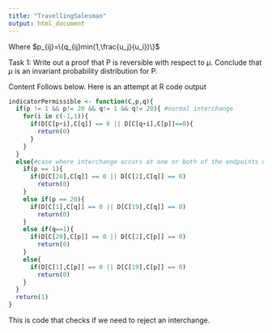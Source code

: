 ```yaml
---
title: "TravellingSalesman"
output: html_document
---
```

Where $p_{ij}=\{q_{ij}min(1,\frac{u_j}{u_i})\}$

Task 1: Write out a proof that P is reversible with respect to $\mu$. Conclude that $\mu$ is an invariant probability distribution for P.

Content Follows below. Here is an attempt at R code output

```r
indicatorPermissible <- function(C,p,q){
  if(p != 1 && p!= 20 && q!= 1 && q!= 20){ #normal interchange
    for(i in c(-1,1)){
      if(D[C[p+i],C[q]] == 0 || D[C[q+i],C[p]]==0){
        return(0)
      }
    }
  }
  else{#case where interchange occurs at one or both of the endpoints of sequence
    if(p == 1){
      if(D[C[20],C[q]] == 0 || D[C[2],C[q]] == 0)
        return(0)
    }
    else if(p == 20){
      if(D[C[1],C[q]] == 0 || D[C[19],C[q]] == 0)
        return(0)
    }
    else if(q==1){
      if(D[C[20],C[p]] == 0 || D[C[2],C[p]] == 0)
        return(0)
    }
    else{
      if(D[C[1],C[p]] == 0 || D[C[19],C[p]] == 0)
        return(0)
    }
  }
  return(1)
}

```
This is code that checks if we need to reject an interchange.


